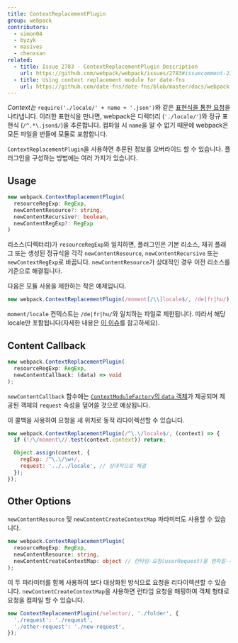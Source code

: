 ```yaml
---
title: ContextReplacementPlugin
group: webpack
contributors:
  - simon04
  - byzyk
  - masives
  - chenxsan
related:
  - title: Issue 2783 - ContextReplacementPlugin Description
    url: https://github.com/webpack/webpack/issues/2783#issuecomment-234137265
  - title: Using context replacement module for date-fns
    url: https://github.com/date-fns/date-fns/blob/master/docs/webpack.md
---
```


_Context는_ `require('./locale/' + name + '.json')`와 같은 [표현식을 통한 요청](/guides/dependency-management/#require-with-expression)을 나타냅니다. 이러한 표현식을 만나면, webpack은 디렉터리 (`'./locale/'`)와 정규 표현식 (`/^.*\.json$/`)을 추론합니다. 컴파일 시 `name`을 알 수 없기 때문에 webpack은 모든 파일을 번들에 모듈로 포함합니다.

`ContextReplacementPlugin`을 사용하면 추론된 정보를 오버라이드 할 수 있습니다. 플러그인을 구성하는 방법에는 여러 가지가 있습니다.

## Usage

```typescript
new webpack.ContextReplacementPlugin(
  resourceRegExp: RegExp,
  newContentResource?: string,
  newContentRecursive?: boolean,
  newContentRegExp?: RegExp
)
```

리소스(디렉터리)가 `resourceRegExp`와 일치하면, 플러그인은 기본 리소스, 재귀 플래그 또는 생성된 정규식을 각각 `newContentResource`, `newContentRecursive` 또는 `newContextRegExp`로 바꿉니다. `newContentResource`가 상대적인 경우 이전 리소스를 기준으로 해결됩니다.

다음은 모듈 사용을 제한하는 작은 예제입니다.

```javascript
new webpack.ContextReplacementPlugin(/moment[/\\]locale$/, /de|fr|hu/);
```

`moment/locale` 컨텍스트는 `/de|fr|hu/`와 일치하는 파일로 제한됩니다. 따라서 해당 locale만 포함됩니다(자세한 내용은 [이 이슈](https://github.com/moment/moment/issues/2373)를 참고하세요).

## Content Callback

```typescript
new webpack.ContextReplacementPlugin(
  resourceRegExp: RegExp,
  newContentCallback: (data) => void
);
```

`newContentCallback` 함수에는 [`ContextModuleFactory`의 `data` 객체](/api/plugins/module-factories/)가 제공되며 제공된 객체의 `request` 속성을 덮어쓸 것으로 예상됩니다.

이 콜백을 사용하여 요청을 새 위치로 동적 리다이렉션할 수 있습니다.

```javascript
new webpack.ContextReplacementPlugin(/^\.\/locale$/, (context) => {
  if (!/\/moment\//.test(context.context)) return;

  Object.assign(context, {
    regExp: /^\.\/\w+/,
    request: '../../locale', // 상대적으로 해결
  });
});
```

## Other Options

`newContentResource` 및 `newContentCreateContextMap` 파라미터도 사용할 수 있습니다.

```typescript
new webpack.ContextReplacementPlugin(
  resourceRegExp: RegExp,
  newContentResource: string,
  newContentCreateContextMap: object // 런타임-요청(userRequest)을 컴파일-시간-요청(request)으로 매핑
);
```

이 두 파라미터를 함께 사용하여 보다 대상화된 방식으로 요청을 리다이렉션할 수 있습니다. `newContentCreateContextMap`을 사용하면 런타임 요청을 매핑하여 객체 형태로 요청을 컴파일 할 수 있습니다.

```javascript
new ContextReplacementPlugin(/selector/, './folder', {
  './request': './request',
  './other-request': './new-request',
});
```
